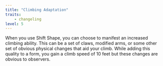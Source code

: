 ```yaml
---
title: "Climbing Adaptation"
traits:
    - changeling
level: 5
---
```


When you use Shift Shape, you can choose to manifest an increased climbing ability. This can be a set of claws, modified arms, or some other set of obvious physical changes that aid your climb. While adding this quality to a form, you gain a climb speed of 10 feet but these changes are obvious to observers.